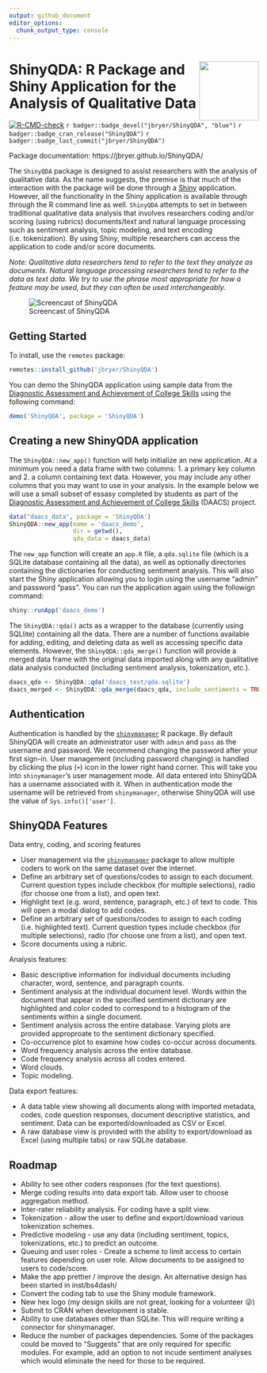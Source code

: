 ```yaml
---
output: github_document
editor_options: 
  chunk_output_type: console
---
```



# <img src="man/figures/ShinyQDA.png" align="right" width="120" align="right" /> ShinyQDA: R Package and Shiny Application for the Analysis of Qualitative Data

<!-- badges: start -->

[![R-CMD-check](https://github.com/jbryer/ShinyQDA/actions/workflows/R-CMD-check.yaml/badge.svg)](https://github.com/jbryer/ShinyQDA/actions/workflows/R-CMD-check.yaml)
`r badger::badge_devel("jbryer/ShinyQDA", "blue")`
`r badger::badge_cran_release("ShinyQDA")`
`r badger::badge_last_commit("jbryer/ShinyQDA")`
<!-- badges: end -->

Package documentation: https://jbryer.github.io/ShinyQDA/

The `ShinyQDA` package is designed to assist researchers with the analysis of qualitative data. As the name suggests, the premise is that much of the interaction with the package will be done through a [Shiny](https://shiny.rstudio.com) application. However, all the functionality in the Shiny application is available through through the R command line as well. `ShinyQDA` attempts to set in between traditional qualitative data analysis that involves researchers coding and/or scoring (using rubrics) documents/text and natural language processing such as sentiment analysis, topic modeling, and text encoding (i.e. tokenization). By using Shiny, multiple researchers can access the application to code and/or score documents. 

*Note: Qualitative data researchers tend to refer to the text they analyze as documents. Natural language processing researchers tend to refer to the data as text data. We try to use the phrase most appropriate for how a feature may be used, but they can often be used interchangeably.*


![Screencast of ShinyQDA](man/figures/ShinyQDA_screencast.gif)

## Getting Started

To install, use the `remotes` package:

```r
remotes::install_github('jbryer/ShinyQDA')
```

You can demo the ShinyQDA application using sample data from the [Diagnostic Assessment and Achievement of College Skills](https://daacs.net) using the following command:

```r
demo('ShinyQDA', package = 'ShinyQDA')
```

## Creating a new ShinyQDA application

The `ShinyQDA::new_app()` function will help initialize an new application. At a minimum you need a data frame with two columns: 1. a primary key column and 2. a column containing text data. However, you may include any other columns that you may want to use in your analysis. In the example below we will use a small subset of essasy completed by students as part of the [Diagnostic Assessment and Achievement of College Skills](https://daacs.net) (DAACS) project. 

```r
data("daacs_data", package = 'ShinyQDA')
ShinyQDA::new_app(name = 'daacs_demo',
				  dir = getwd(),
				  qda_data = daacs_data)
```

The `new_app` function will create an `app.R` file, a `qda.sqlite` file (which is a SQLite database containing all the data), as well as optionally directories containing the dictionaries for conducting sentiment analysis. This will also start the Shiny application allowing you to login using the username "admin" and password "pass". You can run the application again using the followign command:

```r
shiny::runApp('daacs_demo')
```

The `ShinyQDA::qda()` acts as a wrapper to the database (currently using SQLlite) containing all the data. There are a number of functions available for adding, editing, and deleting data as well as accessing specific data elements. However, the `ShinyQDA::qda_merge()` function will provide a merged data frame with the original data imported along with any qualitative data analysis conducted (including sentiment analysis, tokenization, etc.).

```r
daacs_qda <- ShinyQDA::qda('daacs_test/qda.sqlite')
daacs_merged <- ShinyQDA::qda_merge(daacs_qda, include_sentiments = TRUE)
```

## Authentication

Authentication is handled by the [`shinymanager`](https://datastorm-open.github.io/shinymanager/) R package. By default ShinyQDA will create an administrator user with `admin` and `pass` as the username and password. We recommend changing the password after your first sign-in. User management (including password changing) is handled by clicking the plus (`+`) icon in the lower right hand corner. This will take you into `shinymanager`'s user management mode. All data entered into ShinyQDA has a username associated with it. When in authentication mode the username will be retrieved from `shinymanager`, otherwise ShinyQDA will use the value of `Sys.info()['user']`.

## ShinyQDA Features

Data entry, coding, and scoring features

* User management via the [`shinymanager`](https://datastorm-open.github.io/shinymanager/) package to allow multiple coders to work on the same dataset over the internet.
* Define an arbitrary set of questions/codes to assign to each document. Current question types include checkbox (for multiple selections), radio (for choose one from a list), and open text.
* Highlight text (e.g. word, sentence, paragraph, etc.) of text to code. This will open a modal dialog to add codes.
* Define an arbitrary set of questions/codes to assign to each coding (i.e. highlighted text).  Current question types include checkbox (for multiple selections), radio (for choose one from a list), and open text.
* Score documents using a rubric.

Analysis features: 

* Basic descriptive information for individual documents including character, word, sentence, and paragraph counts.
* Sentiment analysis at the individual document level. Words within the document that appear in the specified sentiment dictionary are highlighted and color coded to correspond to a histogram of the sentiments within a single document.
* Sentiment analysis across the entire database. Varying plots are provided approproate to the sentiment dictionary specified.
* Co-occurrence plot to examine how codes co-occur across documents.
* Word frequency analysis across the entire database.
* Code frequency analysis across all codes entered.
* Word clouds.
* Topic modeling.

Data export features:

* A data table view showing all documents along with imported metadata, codes, code question responses, document descriptive statistics, and sentiment. Data can be exported/downloaded as CSV or Excel.
* A raw database view is provided with the ability to export/download as Excel (using multiple tabs) or raw SQLite database.

## Roadmap

* Ability to see other coders responses (for the text questions).
* Merge coding results into data export tab. Allow user to choose aggregation method.
* Inter-rater reliability analysis. For coding have a split view.
* Tokenization - allow the user to define and export/download various tokenization schemes.
* Predictive modeling - use any data (including sentiment, topics, tokenizations, etc.) to predict an outcome.
* Queuing and user roles - Create a scheme to limit access to certain features depending on user role. Allow documents to be assigned to users to code/score.
* Make the app prettier / improve the design. An alternative design has been started in inst/bs4dash/
* Convert the coding tab to use the Shiny module framework.
* New hex logo (my design skills are not great, looking for a volunteer 😜)
* Submit to CRAN when development is stable.
* Ability to use databases other than SQLite. This will require writing a connector for shinymanager.
* Reduce the number of packages dependencies. Some of the packages could be moved to "Suggests" that are only required for specific modules. For example, add an option to not incude sentiment analyses which would eliminate the need for those to be required.


